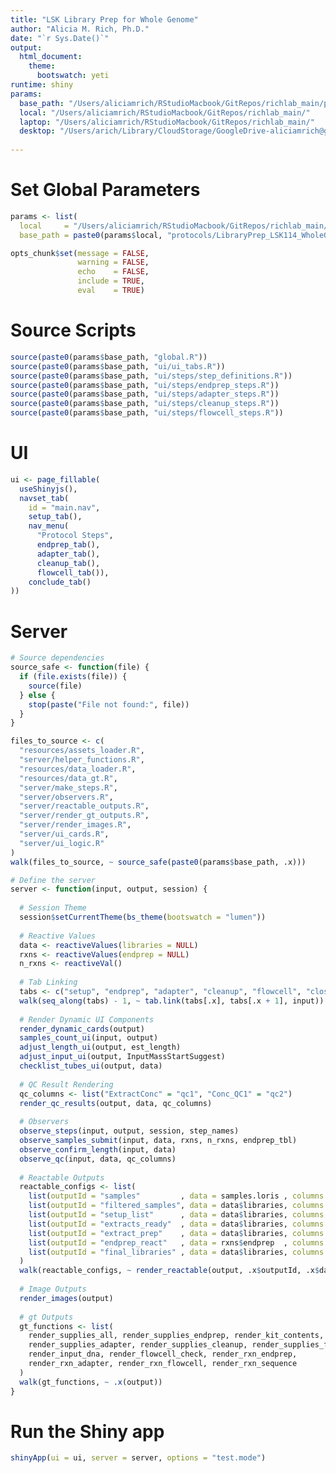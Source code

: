 ```yaml
---
title: "LSK Library Prep for Whole Genome"
author: "Alicia M. Rich, Ph.D."
date: "`r Sys.Date()`"
output: 
  html_document:
    theme:
      bootswatch: yeti
runtime: shiny
params:
  base_path: "/Users/aliciamrich/RStudioMacbook/GitRepos/richlab_main/protocols/LibraryPrep_LSK114_WholeGenomes/"
  local: "/Users/aliciamrich/RStudioMacbook/GitRepos/richlab_main/"
  laptop: "/Users/aliciamrich/RStudioMacbook/GitRepos/richlab_main/"
  desktop: "/Users/arich/Library/CloudStorage/GoogleDrive-aliciamrich@gmail.com/Other computers/My MacBook Pro/RStudioMacbook/GitRepos/richlab_main/"
  
---
```


# Set Global Parameters

```r
params <- list(
  local     = "/Users/aliciamrich/RStudioMacbook/GitRepos/richlab_main/",
  base_path = paste0(params$local, "protocols/LibraryPrep_LSK114_WholeGenomes/"))

opts_chunk$set(message = FALSE,
               warning = FALSE,
               echo    = FALSE,
               include = TRUE,
               eval    = TRUE)
```


# Source Scripts

```r
source(paste0(params$base_path, "global.R"))
source(paste0(params$base_path, "ui/ui_tabs.R"))
source(paste0(params$base_path, "ui/steps/step_definitions.R"))
source(paste0(params$base_path, "ui/steps/endprep_steps.R"))
source(paste0(params$base_path, "ui/steps/adapter_steps.R"))
source(paste0(params$base_path, "ui/steps/cleanup_steps.R"))
source(paste0(params$base_path, "ui/steps/flowcell_steps.R"))
```

# UI

```r
ui <- page_fillable(
  useShinyjs(),
  navset_tab(
    id = "main.nav", 
    setup_tab(), 
    nav_menu(
      "Protocol Steps",
      endprep_tab(),
      adapter_tab(),
      cleanup_tab(),
      flowcell_tab()),
    conclude_tab()
))
```

# Server


```r
# Source dependencies
source_safe <- function(file) {
  if (file.exists(file)) {
    source(file)
  } else {
    stop(paste("File not found:", file))
  }
}

files_to_source <- c(
  "resources/assets_loader.R",
  "server/helper_functions.R",
  "resources/data_loader.R",
  "resources/data_gt.R",
  "server/make_steps.R",
  "server/observers.R",
  "server/reactable_outputs.R",
  "server/render_gt_outputs.R",
  "server/render_images.R",
  "server/ui_cards.R",
  "server/ui_logic.R"
)
walk(files_to_source, ~ source_safe(paste0(params$base_path, .x)))

# Define the server
server <- function(input, output, session) {
  
  # Session Theme  
  session$setCurrentTheme(bs_theme(bootswatch = "lumen"))
  
  # Reactive Values  
  data <- reactiveValues(libraries = NULL)
  rxns <- reactiveValues(endprep = NULL)
  n_rxns <- reactiveVal()
  
  # Tab Linking
  tabs <- c("setup", "endprep", "adapter", "cleanup", "flowcell", "closer")
  walk(seq_along(tabs) - 1, ~ tab.link(tabs[.x], tabs[.x + 1], input))
  
  # Render Dynamic UI Components
  render_dynamic_cards(output)
  samples_count_ui(input, output)
  adjust_length_ui(output, est_length)
  adjust_input_ui(output, InputMassStartSuggest)
  checklist_tubes_ui(output, data)
  
  # QC Result Rendering
  qc_columns <- list("ExtractConc" = "qc1", "Conc_QC1" = "qc2")
  render_qc_results(output, data, qc_columns)
  
  # Observers
  observe_steps(input, output, session, step_names)
  observe_samples_submit(input, data, rxns, n_rxns, endprep_tbl)
  observe_confirm_length(input, data)
  observe_qc(input, data, qc_columns)
  
  # Reactable Outputs
  reactable_configs <- list(
    list(outputId = "samples"         , data = samples.loris , columns = columns_samples, details = seq_subtable),
    list(outputId = "filtered_samples", data = data$libraries, columns = columns_samples_filtered),
    list(outputId = "setup_list"      , data = data$libraries, columns = columns_setup),
    list(outputId = "extracts_ready"  , data = data$libraries, columns = columns_extracts_ready),
    list(outputId = "extract_prep"    , data = data$libraries, columns = columns_extract_prep),
    list(outputId = "endprep_react"   , data = rxns$endprep  , columns = columns_endprep_react),
    list(outputId = "final_libraries" , data = data$libraries, columns = columns_final_libraries)
  )
  walk(reactable_configs, ~ render_reactable(output, .x$outputId, .x$data, .x$columns, .x$details))
  
  # Image Outputs
  render_images(output)
  
  # gt Outputs
  gt_functions <- list(
    render_supplies_all, render_supplies_endprep, render_kit_contents,
    render_supplies_adapter, render_supplies_cleanup, render_supplies_flowcell,
    render_input_dna, render_flowcell_check, render_rxn_endprep,
    render_rxn_adapter, render_rxn_flowcell, render_rxn_sequence
  )
  walk(gt_functions, ~ .x(output))
}
```

# Run the Shiny app
```r
shinyApp(ui = ui, server = server, options = "test.mode")
```
